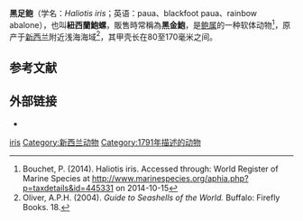 {{Speciesbox
| taxon = Haliotis iris
| image = Haliotis_iris_01.JPG
| image_caption = 
| authority =  [[Johann_Friedrich_Gmelin|Gmelin]], 1791
| synonyms = ''Haliotis (Paua) iris'' <small>Gmelin, 1791</small>
}}

'''黑足鲍'''（学名：''Haliotis iris''；英语：paua、blackfoot paua、rainbow abalone），也叫'''紐西蘭鮑螺'''，販售時常稱為'''黑金鮑'''，是[[鲍属|鲍属]]的一种软体动物<ref name="WoRMS">Bouchet, P. (2014). Haliotis iris. Accessed through: World Register of Marine Species at http://www.marinespecies.org/aphia.php?p=taxdetails&id=445331 on 2014-10-15</ref>，原产于[[新西兰|新西兰]]附近浅海海域<ref>Oliver, A.P.H. (2004). ''Guide to Seashells of the World.'' Buffalo: Firefly Books. 18.</ref>，其甲壳长在80至170毫米之间。

== 参考文献==
{{Reflist}}

== 外部链接==

* {{Gastropods.com|key=3|id=963|title=''Haliotis (Paua) iris''|access-date=16 January 2019}}
{{Commons category|Haliotis iris}}

{{Taxonbar|from=Q5642423}}

[[Category:鲍属|iris]]
[[Category:新西兰动物|Category:新西兰动物]]
[[Category:1791年描述的动物|Category:1791年描述的动物]]